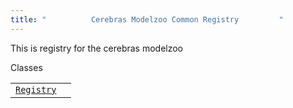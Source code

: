 ```yaml
---
title: "          Cerebras Modelzoo Common Registry         "
---
```

  
This is registry for the cerebras modelzoo

Classes

|     |     |
| --- | --- |  
| [`Registry`](cerebras.modelzoo.common.registry.Registry.html#cerebras.modelzoo.common.registry.Registry "cerebras.modelzoo.common.registry.Registry") |     |